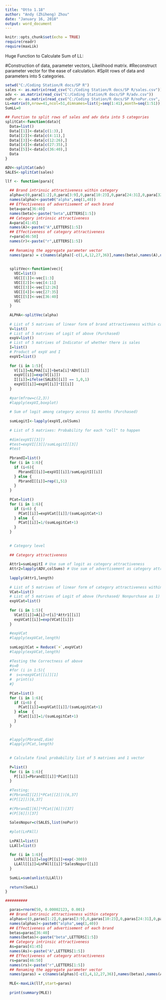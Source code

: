---
title: "Otto 1.18"
author: "Andy (Zhiheng) Zhou"
date: "January 16, 2018"
output: word_document
---

```{r setup, include=TRUE}
knitr::opts_chunk$set(echo = TRUE)
require(readr)
require(maxLik)
```
Huge Function to Calculate Sum of LL:


#Construction of data, parameter vectors, Likelihood matrix.
#Reconstruct parameter vector for the ease of calculation.
#Split rows of data and parameters into 5 categories.

```{r read_data}
setwd("C:/Coding Station/R docs/SP R")
sales <- as.matrix(read_csv("C:/Coding Station/R docs/SP R/sales.csv"))
adv <- as.matrix(read_csv("C:/Coding Station/R docs/SP R/adv.csv"))
noPur <- as.matrix(read_csv("C:/Coding Station/R docs/SP R/noPur.csv", col_names = FALSE))
LL=matrix(0,nrow=41,ncol=51,dimnames=list(j=seq(1:41),month=seq(1:51)))
SumLL=0

## Function to split rows of sales and adv data into 5 categories
splitCat<-function(data){
  Data=list()
  Data[[1]]<-data[c(1:3),]
  Data[[2]]<-data[c(4:11),]
  Data[[3]]<-data[c(12:26),]
  Data[[4]]<-data[c(27:35),]
  Data[[5]]<-data[c(36:40),]
  Data
}

ADV<-splitCat(adv)
SALES<-splitCat(sales)

```

```{r Log-Likelihood Function}
llf <- function(para){
  
  ## Brand intrinsic attractiveness within category
  alpha=c(0,para[1:2],0,para[3:9],0,para[10:23],0,para[24:31],0,para[32:35]) # alpha[1]=alpha[4]=alpha[12]=alpha[27]=alpha[36]=0
  names(alpha)<-paste0("alpha",seq(1,40))
  ## Effectiveness of advertisement of each brand
  beta=para[36:40]
  names(beta)<-paste("beta",LETTERS[1:5])
  ## Category intrinsic attractiveness
  A=para[41:45]
  names(A)<-paste("A",LETTERS[1:5])
  ## Effectiveness of category attractiveness
  r=para[46:50]
  names(r)<-paste("r",LETTERS[1:5])
  
  ## Renaming the aggregate parameter vector
  names(para) = c(names(alpha)[-c(1,4,12,27,36)],names(beta),names(A),names(r))
  
  
  splitVec<-function(vec){
    VEC=list()
    VEC[[1]]<-vec[1:3]
    VEC[[2]]<-vec[4:11]
    VEC[[3]]<-vec[12:26]
    VEC[[4]]<-vec[27:35]
    VEC[[5]]<-vec[36:40]
    VEC
  }
  
  ALPHA<-splitVec(alpha)
  
  # List of 5 matrixes of linear form of brand attractiveness within category (Purchased)
  V=list()
  # List of 5 matrixes of Logit of above (Purchased)
  expV=list()
  # List of 5 matrixes of Indicator of whether there is sales
  I=list()
  # Product of expV and I
  expVI=list()
  
  for (i in 1:5){
    V[[i]]=ALPHA[[i]]+beta[i]*ADV[[i]]
    expV[[i]]=exp(V[[i]])
    I[[i]]=ifelse(SALES[[i]] == 1,0,1)
    expVI[[i]]=expV[[i]]*I[[i]]
  }
  
  #par(mfrow=c(2,3))
  #lapply(expVI,boxplot)
  
  # Sum of logit among category across 51 months (Purchased)
  
  sumLogitI<-lapply(expVI,colSums)
  
  # List of 5 matrixes: Probability for each "cell" to happen
  
  #dim(expVI[[3]])
  #test=expVI[[3]]/sumLogitI[[3]]
  #test
  
  PbrandI=list()
  for (i in 1:6){
    if (i<6){
      PbrandI[[i]]=expVI[[i]]/sumLogitI[[i]]
    } else {
      PbrandI[[i]]=rep(1,51)
    }
  }
  
  PCat=list()
  for (i in 1:6){
    if (i<6) {
      PCat[[i]]=expVCat[[i]]/(sumLogitCat+1)
    } else  {
      PCat[[i]]=1/(sumLogitCat+1)
    }
  }
  
  
  # Category level
  
  ## Category attractiveness
  
  Attr1=sumLogitI # Use sum of logit as category attractiveness
  Attr2=lapply(ADV,colSums) # Use sum of advertisement as category attractiveness
  
  lapply(Attr1,length)
  
  # List of 5 matrixes of linear form of category attractiveness within whole industry (Purchased/ Nonpurchase as 0)
  VCat=list()
  # List of 5 matrixes of Logit of above (Purchased/ Nonpurchase as 1)
  expVCat=list()
  
  for (i in 1:5){
    VCat[[i]]=A[i]+r[i]*Attr1[[i]]
    expVCat[[i]]=exp(VCat[[i]])
  }
  
  #expVCat
  #lapply(expVCat,length)
  
  sumLogitCat = Reduce(`+`,expVCat)
  #lapply(expVCat,length)
  
  #Testing the Correctness of above
  #s=0
  #for (i in 1:5){
  #  s=s+expVCat[[i]][1]
  #  print(s)
  #}
  
  PCat=list()
  for (i in 1:6){
    if (i<6) {
      PCat[[i]]=expVCat[[i]]/(sumLogitCat+1)
    } else  {
      PCat[[i]]=1/(sumLogitCat+1)
    }
  }
  
  
  #lapply(PbrandI,dim)
  #lapply(PCat,length)
  
  
  # Calculate final probability list of 5 matrixes and 1 vector
  
  P=list()
  for (i in 1:6){
    P[[i]]=PbrandI[[i]]*PCat[[i]]
  }
  
  #Testing:
  #(PbrandI[[2]]*PCat[[2]])[6,37]
  #(P[[2]])[6,37]
  
  #(PbrandI[[6]]*PCat[[6]])[37]
  #(P[[6]])[37]
  
  SalesNopur=c(SALES,list(noPur))
  
  #plot(LnPAll)
  
  LnPAll=list()
  LLAll=list()
  
  for (i in 1:6){
    LnPAll[[i]]=log(P[[i]]+exp(-300))
    LLAll[[i]]=LnPAll[[i]]*SalesNopur[[i]]
  }
  
  SumLL=sum(unlist(LLAll))
  
  return(SumLL)
}

##########

```

```{r Max Likelihood Estimation}

  paras=rnorm(50, 0.00002123, 0.001)
  ## Brand intrinsic attractiveness within category
  alphas=c(0,paras[1:2],0,paras[3:9],0,paras[10:23],0,paras[24:31],0,paras[32:35]) # alpha[1]=alpha[4]=alpha[12]=alpha[27]=alpha[36]=0
  names(alphas)<-paste0("alpha",seq(1,40))
  ## Effectiveness of advertisement of each brand
  betas=paras[36:40]
  names(betas)<-paste("beta",LETTERS[1:5])
  ## Category intrinsic attractiveness
  As=paras[41:45]
  names(As)<-paste("A",LETTERS[1:5])
  ## Effectiveness of category attractiveness
  rs=paras[46:50]
  names(rs)<-paste("r",LETTERS[1:5])
  ## Renaming the aggregate parameter vector
  names(paras) = c(names(alphas)[-c(1,4,12,27,36)],names(betas),names(As),names(rs))
  
  MLE<-maxLik(llf,start=paras)
  
  print(summary(MLE))
  
```